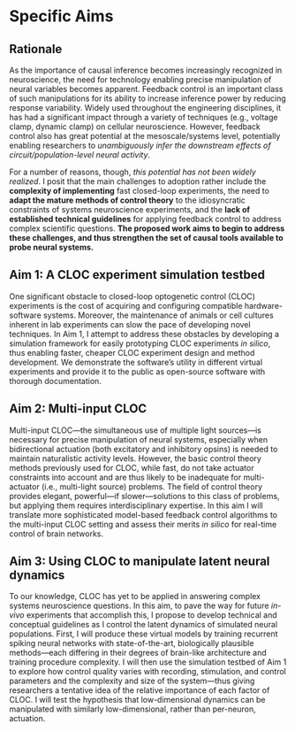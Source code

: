 # Specific Aims {#sec-aims}
<!-- think of this as an extended abstract -->

## Rationale {#sec-aims-rationale}
As the importance of causal inference becomes increasingly recognized in neuroscience, the need for technology enabling precise manipulation of neural variables becomes apparent.
Feedback control is an important class of such manipulations for its ability to increase inference power by reducing response variability.
Widely used throughout the engineering disciplines, it has had a significant impact through a variety of techniques (e.g., voltage clamp, dynamic clamp) on cellular neuroscience.
However, feedback control also has great potential at the mesoscale/systems level, potentially enabling researchers to *unambiguously infer the downstream effects of circuit/population-level neural activity*.

For a number of reasons, though, *this potential has not been widely realized*.
<!-- The main challenges to wider adoption do not appear to lie with available technology, as the requirements of feedback control are beginning to be met by the ever-improving computational power and stimulation/recording tools (such as optogenetics and large-scale neural recording) already available to neuroscientists. -->
I posit that the main challenges to adoption rather include the **complexity of implementing** fast closed-loop experiments, the need to **adapt the mature methods of control theory** to the idiosyncratic constraints of systems neuroscience experiments, and the **lack of established technical guidelines** for applying feedback control to address complex scientific questions.
**The proposed work aims to begin to address these challenges, and thus strengthen the set of causal tools available to probe neural systems.**

## Aim 1: A CLOC experiment simulation testbed
One significant obstacle to closed-loop optogenetic control (CLOC) experiments is the cost of acquiring and configuring compatible hardware-software systems. 
Moreover, the maintenance of animals or cell cultures inherent in lab experiments can slow the pace of developing novel techniques.
In Aim 1, I attempt to address these obstacles by developing a simulation framework for easily prototyping CLOC experiments _in silico_, thus enabling faster, cheaper CLOC experiment design and method development.
We demonstrate the software's utility in different virtual experiments and provide it to the public as open-source software with thorough documentation.

## Aim 2: Multi-input CLOC
Multi-input CLOC---the simultaneous use of multiple light sources---is necessary for precise manipulation of neural systems, especially when bidirectional actuation (both excitatory and inhibitory opsins) is needed to maintain naturalistic activity levels.
However, the basic control theory methods previously used for CLOC, while fast, do not take actuator constraints into account and are thus likely to be inadequate for multi-actuator (i.e., multi-light source) problems.
The field of control theory provides elegant, powerful---if slower---solutions to this class of problems, but applying them requires interdisciplinary expertise.
In this aim I will translate more sophisticated model-based feedback control algorithms to the multi-input CLOC setting and assess their merits *in silico* for real-time control of brain networks.

## Aim 3: Using CLOC to manipulate latent neural dynamics
To our knowledge, CLOC has yet to be applied in answering complex systems neuroscience questions.
In this aim, to pave the way for future *in-vivo* experiments that accomplish this, I propose to develop technical and conceptual guidelines as I control the latent dynamics of simulated neural populations.
First, I will produce these virtual models by training recurrent spiking neural networks with state-of-the-art, biologically plausible methods---each differing in their degrees of brain-like architecture and training procedure complexity.
I will then use the simulation testbed of Aim 1 to explore how control quality varies with recording, stimulation, and control parameters and the complexity and size of the system---thus giving researchers a tentative idea of the relative importance of each factor of CLOC.
I will test the hypothesis that low-dimensional dynamics can be manipulated with similarly low-dimensional, rather than per-neuron, actuation.